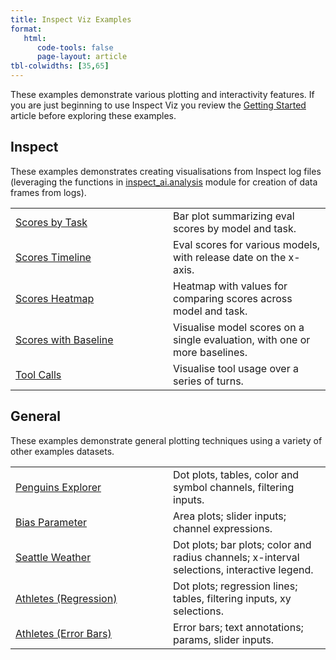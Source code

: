 ```yaml
---
title: Inspect Viz Examples
format: 
   html: 
      code-tools: false
      page-layout: article
tbl-colwidths: [35,65]
---
```


These examples demonstrate various plotting and interactivity features. If you are just beginning to use Inspect Viz you review the [Getting Started](../index.qmd) article before exploring these examples.

## Inspect

These examples demonstrates creating visualisations from Inspect log files (leveraging the functions in [inspect_ai.analysis](https://inspect.aisi.org.uk/dataframe.html) module for creation of data frames from logs).

|  |  |
|------------------------------------|------------------------------------|
| [Scores by Task](inspect/scores-by-task/index.qmd) | Bar plot summarizing eval scores by model and task. |
| [Scores Timeline](inspect/scores-timeline/index.qmd) | Eval scores for various models, with release date on the x-axis. |
| [Scores Heatmap](inspect/scores-heatmap/index.qmd) |  Heatmap with values for comparing scores across model and task. |
| [Scores with Baseline](inspect/scores-with-baseline/index.qmd) | Visualise model scores on a single evaluation, with one or more baselines. |
| [Tool Calls](inspect/tool-calls/index.qmd) | Visualise tool usage over a series of turns. |


## General

These examples demonstrate general plotting techniques using a variety of other examples datasets.

|  |  |
|------------------------------------|------------------------------------|
| [Penguins Explorer](general/penguins/index.qmd) | Dot plots, tables, color and symbol channels, filtering inputs. |
| [Bias Parameter](general/bias-parameter/index.qmd) | Area plots; slider inputs; channel expressions. |
| [Seattle Weather](general/seattle-weather/index.qmd) | Dot plots; bar plots; color and radius channels; x-interval selections, interactive legend. |
| [Athletes (Regression)](general/athletes-regression/index.qmd) | Dot plots; regression lines; tables, filtering inputs, xy selections. |
| [Athletes (Error Bars)](general/athletes-errorbars/index.qmd) | Error bars; text annotations; params, slider inputs. |

